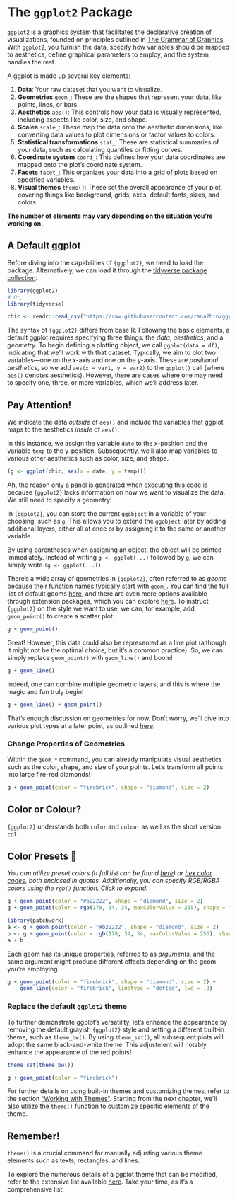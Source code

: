 # The `ggplot2` Package {#ggplot}

`ggplot2` is a graphics system that facilitates the declarative creation of visualizations, founded on principles outlined in [The Grammar of Graphics](https://link.springer.com/chapter/10.1007/978-3-642-21551-3_13). With `ggplot2`, you furnish the data, specify how variables should be mapped to aesthetics, define graphical parameters to employ, and the system handles the rest.

A ggplot is made up several key elements:

1.  **Data**: Your raw dataset that you want to visualize.
2.  **Geometries** `geom_`: These are the shapes that represent your data, like points, lines, or bars.
3.  **Aesthetics** `aes()`: This controls how your data is visually represented, including aspects like color, size, and shape.
4.  **Scales** `scale_`: These map the data onto the aesthetic dimensions, like converting data values to plot dimensions or factor values to colors.
5.  **Statistical transformations** `stat_`: These are statistical summaries of your data, such as calculating quantiles or fitting curves.
6.  **Coordinate system** `coord_`: This defines how your data coordinates are mapped onto the plot's coordinate system.
7.  **Facets** `facet_`: This organizes your data into a grid of plots based on specified variables.
8.  **Visual themes** `theme()`: These set the overall appearance of your plot, covering things like background, grids, axes, default fonts, sizes, and colors.

::: {.callout-note appearance="simple"}
**The number of elements may vary depending on the situation you're working on.**
:::

## A Default ggplot {#default}

Before diving into the capabilities of `{ggplot2}`, we need to load the package. Alternatively, we can load it through the [tidyverse package collection](https://www.tidyverse.org/):

```r
library(ggplot2)
# Or,
library(tidyverse)
```

```r
chic <- readr::read_csv("https://raw.githubusercontent.com/rana2hin/ggplot_guide/master/chicago_data.csv")
```

The syntax of `{ggplot2}` differs from base R. Following the basic elements, a default ggplot requires specifying three things: the _data_, _aesthetics_, and a _geometry_. To begin defining a plotting object, we call `ggplot(data = df)`, indicating that we'll work with that dataset. Typically, we aim to plot two variables---one on the x-axis and one on the y-axis. These are _positional aesthetics_, so we add `aes(x = var1, y = var2)` to the `ggplot()` call (where `aes()` denotes aesthetics). However, there are cases where one may need to specify one, three, or more variables, which we'll address later.

::: {.callout-important}
## Pay Attention!
We indicate the data _outside_ of `aes()` and include the variables that ggplot maps to the aesthetics _inside_ of `aes()`.
:::

In this instance, we assign the variable `date` to the x-position and the variable `temp` to the y-position. Subsequently, we'll also map variables to various other aesthetics such as color, size, and shape.

```r
(g <- ggplot(chic, aes(x = date, y = temp)))
```

Ah, the reason only a panel is generated when executing this code is because `{ggplot2}` lacks information on how we want to visualize the data. We still need to specify a geometry!

In `{ggplot2}`, you can store the current `ggobject` in a variable of your choosing, such as `g`. This allows you to extend the `ggobject` later by adding additional layers, either all at once or by assigning it to the same or another variable.

::: {.callout-tip title="A Quick Tip!"}
By using parentheses when assigning an object, the object will be printed immediately. Instead of writing `g <- ggplot(...)` followed by `g`, we can simply write `(g <- ggplot(...))`.
:::

There's a wide array of geometries in `{ggplot2}`, often referred to as _geoms_ because their function names typically start with `geom_`. You can find the full list of default geoms [here](https://ggplot2.tidyverse.org/reference/), and there are even more options available through extension packages, which you can explore [here](https://exts.ggplot2.tidyverse.org/). To instruct `{ggplot2}` on the style we want to use, we can, for example, add `geom_point()` to create a scatter plot:

```r
g + geom_point()
```

Great! However, this data could also be represented as a line plot (although it might not be the optimal choice, but it's a common practice). So, we can simply replace `geom_point()` with `geom_line()` and boom!

```r
g + geom_line()
```

Indeed, one can combine multiple geometric layers, and this is where the magic and fun truly begin!

```r
g + geom_line() + geom_point()
```

That's enough discussion on geometries for now. Don't worry, we'll dive into various plot types at a later point, as outlined [here](#charts).

### Change Properties of Geometries

Within the `geom_*` command, you can already manipulate visual aesthetics such as the color, shape, and size of your points. Let's transform all points into large fire-red diamonds!

```r
g + geom_point(color = "firebrick", shape = "diamond", size = 2)
```

::: {.callout-note}
## Color or Colour?
`{ggplot2}` understands both `color` and `colour` as well as the short version `col`.
:::

::: {.callout-tip collapse="true"}
## Color Presets 🎨

<i>You can utilize preset colors (a full list can be found [here](http://www.stat.columbia.edu/~tzheng/files/Rcolor.pdf)) or [hex color codes](https://www.techopedia.com/definition/29788/color-hex-code), both enclosed in quotes. Additionally, you can specify RGB/RGBA colors using the `rgb()` function. Click to expand:</i>

```r
g + geom_point(color = "#b22222", shape = "diamond", size = 2)
g + geom_point(color = rgb(178, 34, 34, maxColorValue = 255), shape = "diamond", size = 2)
```

```r
library(patchwork)
a <- g + geom_point(color = "#b22222", shape = "diamond", size = 2)
b <- g + geom_point(color = rgb(178, 34, 34, maxColorValue = 255), shape = "diamond", size = 2)
a + b
```

:::

Each geom has its unique properties, referred to as _arguments_, and the same argument might produce different effects depending on the geom you're employing.

```r
g + geom_point(color = "firebrick", shape = "diamond", size = 2) +
    geom_line(color = "firebrick", linetype = "dotted", lwd = .3)
```

### Replace the default `ggplot2` theme

To further demonstrate ggplot's versatility, let's enhance the appearance by removing the default grayish `{ggplot2}` style and setting a different built-in theme, such as `theme_bw()`. By using `theme_set()`, all subsequent plots will adopt the same black-and-white theme. This adjustment will notably enhance the appearance of the red points!

```r
theme_set(theme_bw())

g + geom_point(color = "firebrick")
```

For further details on using built-in themes and customizing themes, refer to the section ["Working with Themes"](#themes). Starting from the next chapter, we'll also utilize the `theme()` function to customize specific elements of the theme.

::: {.callout-important}
## Remember!
`theme()` is a crucial command for manually adjusting various theme elements such as texts, rectangles, and lines.
:::

To explore the numerous details of a ggplot theme that can be modified, refer to the extensive list available [here](https://ggplot2.tidyverse.org/reference/theme.html). Take your time, as it's a comprehensive list!
